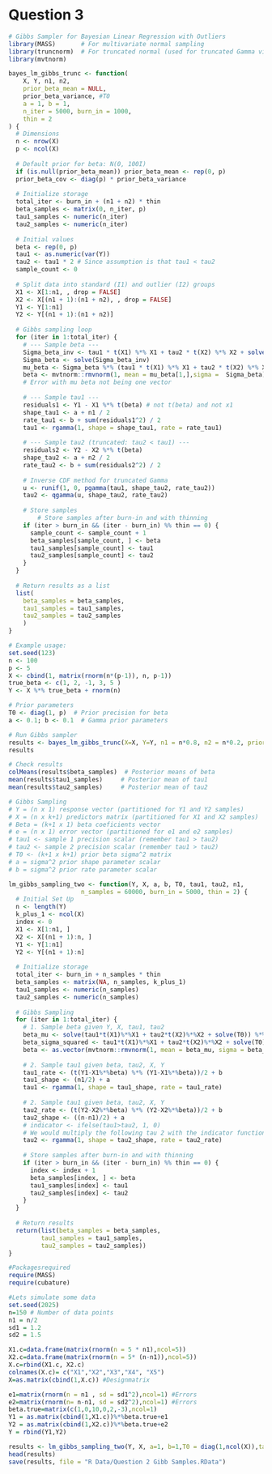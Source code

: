 # Question 3

```r
# Gibbs Sampler for Bayesian Linear Regression with Outliers
library(MASS)       # For multivariate normal sampling
library(truncnorm)  # For truncated normal (used for truncated Gamma via inverse transform)
library(mvtnorm)

bayes_lm_gibbs_trunc <- function(
    X, Y, n1, n2,
    prior_beta_mean = NULL, 
    prior_beta_variance, #T0 
    a = 1, b = 1,
    n_iter = 5000, burn_in = 1000,
    thin = 2
) {
  # Dimensions
  n <- nrow(X)
  p <- ncol(X)
  
  # Default prior for beta: N(0, 100I)
  if (is.null(prior_beta_mean)) prior_beta_mean <- rep(0, p)
  prior_beta_cov <- diag(p) * prior_beta_variance
  
  # Initialize storage
  total_iter <- burn_in + (n1 + n2) * thin
  beta_samples <- matrix(0, n_iter, p)
  tau1_samples <- numeric(n_iter)
  tau2_samples <- numeric(n_iter)
  
  # Initial values
  beta <- rep(0, p)
  tau1 <- as.numeric(var(Y))
  tau2 <- tau1 * 2 # Since assumption is that tau1 < tau2
  sample_count <- 0
  
  # Split data into standard (I1) and outlier (I2) groups
  X1 <- X[1:n1, , drop = FALSE]
  X2 <- X[(n1 + 1):(n1 + n2), , drop = FALSE]
  Y1 <- Y[1:n1]
  Y2 <- Y[(n1 + 1):(n1 + n2)]
  
  # Gibbs sampling loop
  for (iter in 1:total_iter) {
    # --- Sample beta ---
    Sigma_beta_inv <- tau1 * t(X1) %*% X1 + tau2 * t(X2) %*% X2 + solve(prior_beta_cov)
    Sigma_beta <- solve(Sigma_beta_inv)
    mu_beta <- Sigma_beta %*% (tau1 * t(X1) %*% X1 + tau2 * t(X2) %*% X2)
    beta <- mvtnorm::rmvnorm(1, mean = mu_beta[1,],sigma =  Sigma_beta)
    # Error with mu beta not being one vector
    
    # --- Sample tau1 ---
    residuals1 <- Y1 - X1 %*% t(beta) # not t(beta) and not x1 
    shape_tau1 <- a + n1 / 2
    rate_tau1 <- b + sum(residuals1^2) / 2
    tau1 <- rgamma(1, shape = shape_tau1, rate = rate_tau1)
    
    # --- Sample tau2 (truncated: tau2 < tau1) ---
    residuals2 <- Y2 - X2 %*% t(beta)
    shape_tau2 <- a + n2 / 2
    rate_tau2 <- b + sum(residuals2^2) / 2
    
    # Inverse CDF method for truncated Gamma
    u <- runif(1, 0, pgamma(tau1, shape_tau2, rate_tau2))
    tau2 <- qgamma(u, shape_tau2, rate_tau2)
    
    # Store samples
        # Store samples after burn-in and with thinning
    if (iter > burn_in && (iter - burn_in) %% thin == 0) {
      sample_count <- sample_count + 1
      beta_samples[sample_count, ] <- beta
      tau1_samples[sample_count] <- tau1
      tau2_samples[sample_count] <- tau2
    }
  }
  
  # Return results as a list
  list(
    beta_samples = beta_samples,
    tau1_samples = tau1_samples,
    tau2_samples = tau2_samples
    )
}
```

```r
# Example usage:
set.seed(123)
n <- 100
p <- 5
X <- cbind(1, matrix(rnorm(n*(p-1)), n, p-1))
true_beta <- c(1, 2, -1, 3, 5 )
Y <- X %*% true_beta + rnorm(n)

# Prior parameters
T0 <- diag(1, p)  # Prior precision for beta
a <- 0.1; b <- 0.1  # Gamma prior parameters

# Run Gibbs sampler
results <- bayes_lm_gibbs_trunc(X=X, Y=Y, n1 = n*0.8, n2 = n*0.2, prior_beta_variance = 2, a=a, b=b)
results

# Check results
colMeans(results$beta_samples)  # Posterior means of beta
mean(results$tau1_samples)     # Posterior mean of tau1
mean(results$tau2_samples)     # Posterior mean of tau2
```

```r
# Gibbs Sampling 
# Y = (n x 1) response vector (partitioned for Y1 and Y2 samples)
# X = (n x k+1) predictors matrix (partitioned for X1 and X2 samples)
# Beta = (k+1 x 1) beta coeficients vector 
# e = (n x 1) error vector (partitioned for e1 and e2 samples)
# tau1 <- sample 1 precision scalar (remember tau1 > tau2)
# tau2 <- sample 2 precision scalar (remember tau1 > tau2)
# T0 <- (k+1 x k+1) prior beta sigma^2 matrix
# a = sigma^2 prior shape parameter scalar
# b = sigma^2 prior rate parameter scalar

lm_gibbs_sampling_two <- function(Y, X, a, b, T0, tau1, tau2, n1,
                    n_samples = 60000, burn_in = 5000, thin = 2) {
  # Initial Set Up
  n <- length(Y)
  k_plus_1 <- ncol(X)
  index <- 0
  X1 <- X[1:n1, ]
  X2 <- X[(n1 + 1):n, ]
  Y1 <- Y[1:n1]
  Y2 <- Y[(n1 + 1):n]
  
  # Initialize storage
  total_iter <- burn_in + n_samples * thin
  beta_samples <- matrix(NA, n_samples, k_plus_1)
  tau1_samples <- numeric(n_samples)
  tau2_samples <- numeric(n_samples)
    
  # Gibbs Sampling
  for (iter in 1:total_iter) {
    # 1. Sample beta given Y, X, tau1, tau2
    beta_mu <- solve(tau1*t(X1)%*%X1 + tau2*t(X2)%*%X2 + solve(T0)) %*% (tau1*t(X1)%*%Y1 + tau2*t(X2)%*%Y2) 
    beta_sigma_squared <- tau1*t(X1)%*%X1 + tau2*t(X2)%*%X2 + solve(T0)
    beta <- as.vector(mvtnorm::rmvnorm(1, mean = beta_mu, sigma = beta_sigma_squared))
    
    # 2. Sample tau1 given beta, tau2, X, Y
    tau1_rate <- (t(Y1-X1%*%beta) %*% (Y1-X1%*%beta))/2 + b
    tau1_shape <- (n1/2) + a
    tau1 <- rgamma(1, shape = tau1_shape, rate = tau1_rate)
    
    # 2. Sample tau1 given beta, tau2, X, Y
    tau2_rate <- (t(Y2-X2%*%beta) %*% (Y2-X2%*%beta))/2 + b
    tau2_shape <- ((n-n1)/2) + a
    # indicator <- ifelse(tau1>tau2, 1, 0)
    # We would multiply the following tau 2 with the indicator function, but since when we split the data knowing that Y1 and Y2 were drawn from samples with Y2 having a large variance.
    tau2 <- rgamma(1, shape = tau2_shape, rate = tau2_rate)
    
    # Store samples after burn-in and with thinning
    if (iter > burn_in && (iter - burn_in) %% thin == 0) {
      index <- index + 1
      beta_samples[index, ] <- beta
      tau1_samples[index] <- tau1
      tau2_samples[index] <- tau2
    }
  }
  
  # Return results
  return(list(beta_samples = beta_samples,
         tau1_samples = tau1_samples, 
         tau2_samples = tau2_samples))
}
```

```r
#Packagesrequired
require(MASS)
require(cubature)

#Lets simulate some data
set.seed(2025)
n=150 # Number of data points
n1 = n/2
sd1 = 1.2
sd2 = 1.5

X1.c=data.frame(matrix(rnorm(n = 5 * n1),ncol=5))
X2.c=data.frame(matrix(rnorm(n = 5* (n-n1)),ncol=5))
X.c=rbind(X1.c, X2.c)
colnames(X.c)= c("X1","X2","X3","X4", "X5")
X=as.matrix(cbind(1,X.c)) #Designmatrix

e1=matrix(rnorm(n = n1 , sd = sd1^2),ncol=1) #Errors
e2=matrix(rnorm(n= n-n1, sd = sd2^2),ncol=1) #Errors
beta.true=matrix(c(1,0,10,0,2,-3),ncol=1)
Y1 = as.matrix(cbind(1,X1.c))%*%beta.true+e1
Y2 = as.matrix(cbind(1,X2.c))%*%beta.true+e2
Y = rbind(Y1,Y2)

results <- lm_gibbs_sampling_two(Y, X, a=1, b=1,T0 = diag(1,ncol(X)),tau1 = 1/(sd1^2), tau2 = 1/(sd2^2), n1 = n1 )
head(results)
save(results, file = "R Data/Question 2 Gibb Samples.RData")
```
